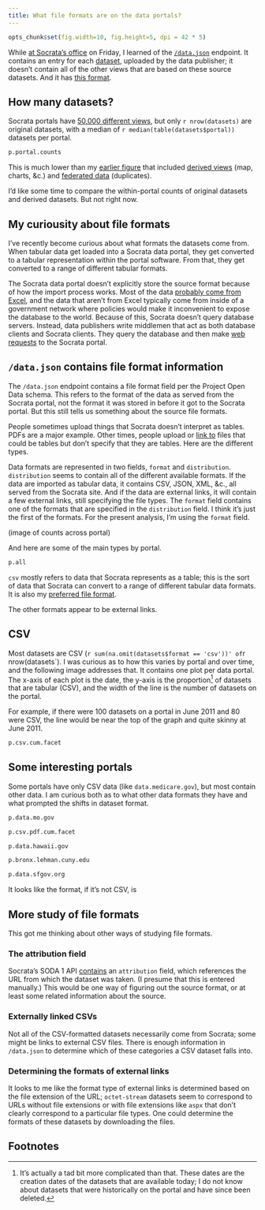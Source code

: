 ```yaml
---
title: What file formats are on the data portals?
---
```

```r
opts_chunk$set(fig.width=10, fig.height=5, dpi = 42 * 5)
```

While [at Socrata's office]() on Friday,
I learned of the [`/data.json`](https://data.oregon.gov/data.json) endpoint.
It contains an entry for each [dataset](),
uploaded by the data publisher; it doesn't contain all of the other
views that are based on these source datasets.
And it has [this format](http://project-open-data.github.io/schema/).

## How many datasets?
Socrata portals have [50,000 different views](), but only
`r nrow(datasets)` are original datasets, with a median of
`r median(table(datasets$portal))` datasets per portal.

```r
p.portal.counts
```

This is much lower than my [earlier figure]()
that included [derived views]() (map, charts, &c.) and
[federated data]() (duplicates).

I'd like some time to compare the within-portal counts of original datasets
and derived datasets. But not right now.

## My curiousity about file formats
I've recently become curious about what formats the datasets come from. When
tabular data get loaded into a Socrata data portal, they get converted to a
tabular representation within the portal software. From that, they get converted
to a range of different tabular formats.

The Socrata data portal doesn't explicitly store the source format because of
how the import process works. Most of the data [probably come from Excel](scraperwiki),
and the data that aren't from Excel typically come from inside of a government
network where policies would make it inconvenient to expose the database to the
world. Because of this, Socrata doesn't query database servers. Instead, data
publishers write middlemen that act as both database clients and Socrata clients.
They query the database and then make [web requests](api)
to the Socrata portal.

## `/data.json` contains file format information
The `/data.json` endpoint contains a file format field per the Project Open Data
schema. This refers to the format of the data as served from the Socrata portal,
not the format it was stored in before it got to the Socrata portal. But this
still tells us something about the source file formats.

People sometimes upload things that Socrata doesn't interpret as tables. PDFs are
a major example. Other times, people upload or [link to]()
files that could be tables but don't specify that they are tables. Here are the
different types.

Data formats are represented in two fields, `format` and `distribution`. `distribution`
seems to contain all of the different available formats. If the data are imported as
tabular data, it contains CSV, JSON, XML, &c., all served from the Socrata site.
And if the data are external links, it will contain a few external links, still
specifying the file types. The `format` field contains one of the formats that are
specified in the `distribution` field. I think it's just the first of the formats.
For the present analysis, I'm using the `format` field.

(image of counts across portal)

And here are some of the main types by portal.

```r
p.all
```

`csv` mostly refers
to data that Socrata represents as a table; this is the sort of data that Socrata
can convert to a range of different tabular data formats.
It is also my [preferred file format](http://csvsoundsystem.com).

The other formats appear to be external links.

## CSV
Most datasets are CSV (`r sum(na.omit(datasets$format == 'csv'))' of `r nrow(datasets`).
I was curious as to how this varies by portal and over time, and the following image
addresses that. It contains one plot per data portal. The x-axis of each plot is the date,
the y-axis is the proportion[^proportion] of datasets that are tabular (CSV), and the
width of the line is the number of datasets on the portal.

For example, if there were 100 datasets on a portal in June 2011 and 80 were CSV, the
line would be near the top of the graph and quite skinny at June 2011.

```r
p.csv.cum.facet
```

## Some interesting portals
Some portals have only CSV data (like `data.medicare.gov`), but most contain
other data. I am curious both as to what other data formats they have and what
prompted the shifts in dataset format.

```r
p.data.mo.gov
```

```r
p.csv.pdf.cum.facet
```

```r
p.data.hawaii.gov
```

```r
p.bronx.lehman.cuny.edu
```

```r
p.data.sfgov.org
```


It looks like the format, if it's not CSV, is


## More study of file formats
This got me thinking about other ways of studying file formats.

### The attribution field
Socrata's SODA 1 API [contains]() an `attribution` field, which references the URL from
which the dataset was taken. (I presume that this is entered manually.) This would be one
way of figuring out the source format, or at least some related information about the source.

### Externally linked CSVs
Not all of the CSV-formatted datasets necessarily come from Socrata; some might be links
to external CSV files. There is enough information in `/data.json` to determine which of
these categories a CSV dataset falls into.

### Determining the formats of external links
It looks to me like the format type of external links is determined based on the file
extension of the URL; `octet-stream` datasets seem to correspond to URLs without file
extensions or with file extensions like `aspx` that don't clearly correspond to a
particular file types. One could determine the formats of these datasets by
downloading the files.

## Footnotes

[^proportion]: It's actually a tad bit more complicated than that. These dates are the
    creation dates of the datasets that are available today; I do not know about datasets
    that were historically on the portal and have since been deleted.
